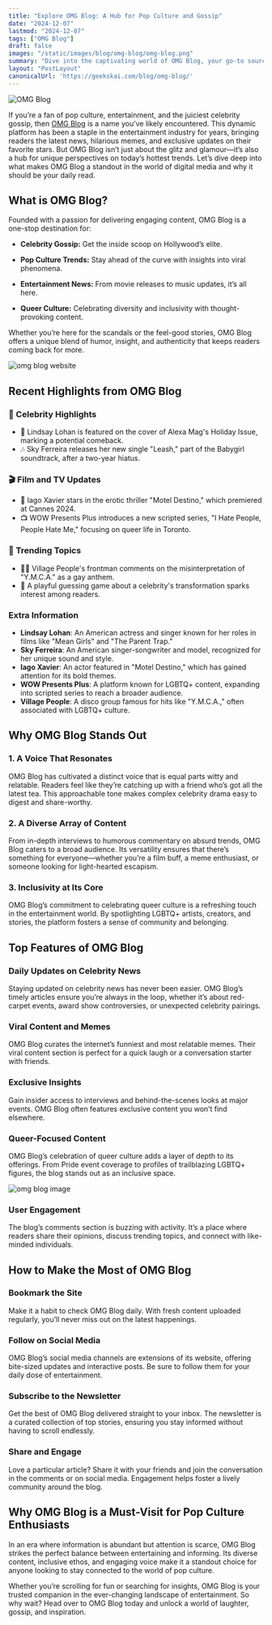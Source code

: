 ```yaml
---
title: "Explore OMG Blog: A Hub for Pop Culture and Gossip"
date: "2024-12-07"
lastmod: "2024-12-07"
tags: ["OMG Blog"]
draft: false
images: "/static/images/blog/omg-blog/omg-blog.png"
summary: "Dive into the captivating world of OMG Blog, your go-to source for the latest in pop culture, celebrity gossip, and all things entertainment."
layout: "PostLayout"
canonicalUrl: 'https://geekskai.com/blog/omg-blog/'
---
```


![OMG Blog](/static/images/blog/omg-blog/omg-blog.png)

If you’re a fan of pop culture, entertainment, and the juiciest celebrity gossip, then [OMG Blog](http://localhost:3000/tags/omg-blog/) is a name you’ve likely encountered. This dynamic platform has been a staple in the entertainment industry for years, bringing readers the latest news, hilarious memes, and exclusive updates on their favorite stars. But OMG Blog isn’t just about the glitz and glamour—it’s also a hub for unique perspectives on today’s hottest trends. Let’s dive deep into what makes OMG Blog a standout in the world of digital media and why it should be your daily read.


## What is OMG Blog?

Founded with a passion for delivering engaging content, OMG Blog is a one-stop destination for:

- **Celebrity Gossip:** Get the inside scoop on Hollywood’s elite.

- **Pop Culture Trends:** Stay ahead of the curve with insights into viral phenomena.

- **Entertainment News:** From movie releases to music updates, it’s all here.

- **Queer Culture:** Celebrating diversity and inclusivity with thought-provoking content.

Whether you’re here for the scandals or the feel-good stories, OMG Blog offers a unique blend of humor, insight, and authenticity that keeps readers coming back for more.

![omg blog website](/static/images/blog/omg-blog/omg-blog-website.png)


## Recent Highlights from OMG Blog

### 🎤 Celebrity Highlights
- 🌟 Lindsay Lohan is featured on the cover of Alexa Mag's Holiday Issue, marking a potential comeback.
- 🎶 Sky Ferreira releases her new single "Leash," part of the Babygirl soundtrack, after a two-year hiatus.

### 🎬 Film and TV Updates
- 🍿 Iago Xavier stars in the erotic thriller "Motel Destino," which premiered at Cannes 2024.
- 📺 WOW Presents Plus introduces a new scripted series, "I Hate People, People Hate Me," focusing on queer life in Toronto.

### 📰 Trending Topics
- 🏳️‍🌈 Village People's frontman comments on the misinterpretation of "Y.M.C.A." as a gay anthem.
- 🤔 A playful guessing game about a celebrity's transformation sparks interest among readers.

###  Extra Information

- **Lindsay Lohan**: An American actress and singer known for her roles in films like "Mean Girls" and "The Parent Trap."
- **Sky Ferreira**: An American singer-songwriter and model, recognized for her unique sound and style.
- **Iago Xavier**: An actor featured in "Motel Destino," which has gained attention for its bold themes.
- **WOW Presents Plus**: A platform known for LGBTQ+ content, expanding into scripted series to reach a broader audience.
- **Village People**: A disco group famous for hits like "Y.M.C.A.," often associated with LGBTQ+ culture.


## Why OMG Blog Stands Out

### 1. A Voice That Resonates

OMG Blog has cultivated a distinct voice that is equal parts witty and relatable. Readers feel like they’re catching up with a friend who’s got all the latest tea. This approachable tone makes complex celebrity drama easy to digest and share-worthy.

### 2. A Diverse Array of Content

From in-depth interviews to humorous commentary on absurd trends, OMG Blog caters to a broad audience. Its versatility ensures that there’s something for everyone—whether you’re a film buff, a meme enthusiast, or someone looking for light-hearted escapism.

### 3. Inclusivity at Its Core

OMG Blog’s commitment to celebrating queer culture is a refreshing touch in the entertainment world. By spotlighting LGBTQ+ artists, creators, and stories, the platform fosters a sense of community and belonging.

## Top Features of OMG Blog

### Daily Updates on Celebrity News

Staying updated on celebrity news has never been easier. OMG Blog’s timely articles ensure you’re always in the loop, whether it’s about red-carpet events, award show controversies, or unexpected celebrity pairings.

### Viral Content and Memes

OMG Blog curates the internet’s funniest and most relatable memes. Their viral content section is perfect for a quick laugh or a conversation starter with friends.

### Exclusive Insights

Gain insider access to interviews and behind-the-scenes looks at major events. OMG Blog often features exclusive content you won’t find elsewhere.

### Queer-Focused Content

OMG Blog’s celebration of queer culture adds a layer of depth to its offerings. From Pride event coverage to profiles of trailblazing LGBTQ+ figures, the blog stands out as an inclusive space.

![omg blog image](/static/images/blog/omg-blog/omg-blog-image.webp)

### User Engagement

The blog’s comments section is buzzing with activity. It’s a place where readers share their opinions, discuss trending topics, and connect with like-minded individuals.

## How to Make the Most of OMG Blog

### Bookmark the Site

Make it a habit to check OMG Blog daily. With fresh content uploaded regularly, you’ll never miss out on the latest happenings.

### Follow on Social Media

OMG Blog’s social media channels are extensions of its website, offering bite-sized updates and interactive posts. Be sure to follow them for your daily dose of entertainment.

### Subscribe to the Newsletter

Get the best of OMG Blog delivered straight to your inbox. The newsletter is a curated collection of top stories, ensuring you stay informed without having to scroll endlessly.

### Share and Engage

Love a particular article? Share it with your friends and join the conversation in the comments or on social media. Engagement helps foster a lively community around the blog.

## Why OMG Blog is a Must-Visit for Pop Culture Enthusiasts

In an era where information is abundant but attention is scarce, OMG Blog strikes the perfect balance between entertaining and informing. Its diverse content, inclusive ethos, and engaging voice make it a standout choice for anyone looking to stay connected to the world of pop culture.

Whether you’re scrolling for fun or searching for insights, OMG Blog is your trusted companion in the ever-changing landscape of entertainment. So why wait? Head over to OMG Blog today and unlock a world of laughter, gossip, and inspiration.


















